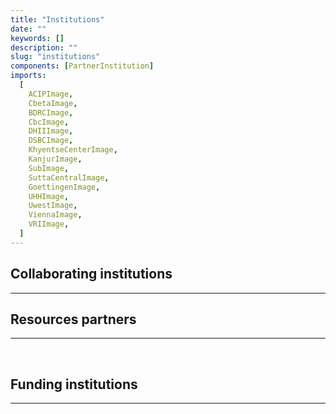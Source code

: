 ```yaml
---
title: "Institutions"
date: ""
keywords: []
description: ""
slug: "institutions"
components: [PartnerInstitution]
imports:
  [
    ACIPImage,
    CbetaImage,
    BDRCImage,
    CbcImage,
    DHIIImage,
    DSBCImage,
    KhyentseCenterImage,
    KanjurImage,
    SubImage,
    SuttaCentralImage,
    GoettingenImage,
    UHHImage,
    UwestImage,
    ViennaImage,
    VRIImage,
  ]
---
```


## Collaborating institutions

---

<PartnerInstitution
  name="Khyentse Center (KC)"
  href="https://www.kc-tbts.uni-hamburg.de"
  src={KhyentseCenterImage}
  alt="Khyentse Center"
/>

<PartnerInstitution
  name="Universität Hamburg (UHH)"
  href="https://www.uni-hamburg.de"
  src={UHHImage}
  alt="Universität Hamburg"
/>

<PartnerInstitution
  name="SuttaCentral"
  href="https://suttacentral.net"
  src={SuttaCentralImage}
  alt="SuttaCentral"
/>

<PartnerInstitution
  name="International Institute for Digital Humanities, Tokyo (DHII)"
  href="https://www.dhii.jp"
  src={DHIIImage}
  alt="International Institute for Digital Humanities"
/>

<PartnerInstitution
  name="Buddhist Digital Resource Center (BDRC)"
  href="https://www.tbrc.org"
  src={BDRCImage}
  alt="Buddhist Digital Resource Center"
/>

<PartnerInstitution
  name="Resources for Kanjur & Tanjur Studies (rKTs, Universität Wien)"
  href="https://www.istb.univie.ac.at/kanjur/rktsneu/sub/index.php"
  src={KanjurImage}
  alt="rKTs"
/>
<PartnerInstitution
  href="https://www.univie.ac.at"
  src={ViennaImage}
  alt="UNI Vienna"
/>

## Resources partners

---

<br />

<PartnerInstitution
  name="Vipassana Research Institute (VRI)"
  href="https://tipitaka.org"
  src={VRIImage}
  alt="VRI"
/>

<PartnerInstitution
  name="Asian Classics Input Projects (ACIP)"
  href="https://asianclassics.org"
  src={ACIPImage}
  alt="ACIP"
/>

<PartnerInstitution
  name="Buddhist Digital Resource Center (BDRC)"
  href="https://www.tbrc.org"
  src={BDRCImage}
  alt="Buddhist Digital Resource Center"
/>

<PartnerInstitution
  name="Göttingen Register of Electronic Texts in Indian Languages (GRETIL, Georg-August-Universität Göttingen)"
  href="http://gretil.sub.uni-goettingen.de"
  src={GoettingenImage}
  alt="UNI Göttingen"
/>
<PartnerInstitution
  href="https://www.sub.uni-goettingen.de"
  src={SubImage}
  alt="SUB"
/>

<PartnerInstitution
  name="Digital Sanskrit Buddhist Canon (DSBC, University of the West)"
  href="https://www.dsbcproject.org"
  src={DSBCImage}
  alt="Digital Sanskrit Buddhist Canon"
/>
<PartnerInstitution
  href="https://www.uwest.edu"
  src={UwestImage}
  alt="University of the West"
/>

<PartnerInstitution
  name="Chinese Buddhist Electronic Text Association (CBETA)"
  href="https://www.cbeta.org"
  src={CbetaImage}
  alt="CBETA"
/>

<PartnerInstitution
  name="Chinese Buddhist Canonical Attributions database (CBC@) by Michael Radich and Jamie Norrish"
  href="https://dazangthings.nz/cbc/"
  src={CbcImage}
  alt="CBC@"
/>

## Funding institutions

---

<br />

<PartnerInstitution
  name="Khyentse Center (KC)"
  href="https://www.kc-tbts.uni-hamburg.de"
  src={KhyentseCenterImage}
  alt="Khyentse Center"
/>

<PartnerInstitution
  name="Universität Hamburg (UHH)"
  href="https://www.uni-hamburg.de"
  src={UHHImage}
  alt="Universität Hamburg"
/>
